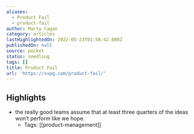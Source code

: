 ```yaml
---
aliases:
  - Product Fail
  - product-fail
author: Marty Cagan
category: articles
lastHighlightedOn: 2022-05-23T01:58:42.000Z
publishedOn: null
source: pocket
status: seedling
tags: []
title: Product Fail
url: 'https://svpg.com/product-fail/'
---
```

## Highlights

- the really good teams assume that at least three quarters of the ideas won’t perform like we hope.
    - Tags: [[product-management]]
